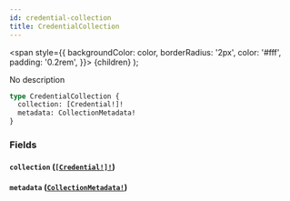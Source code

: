 ```yaml
---
id: credential-collection
title: CredentialCollection
---
```


<span
style={{
      backgroundColor: color,
      borderRadius: '2px',
      color: '#fff',
      padding: '0.2rem',
    }}>
{children}
</span>
);

No description

```graphql
type CredentialCollection {
  collection: [Credential!]!
  metadata: CollectionMetadata!
}
```

### Fields

#### `collection` ([`[Credential!]!`](/api/graphql/documentation/objects/credential))

#### `metadata` ([`CollectionMetadata!`](/api/graphql/documentation/objects/collection-metadata))
